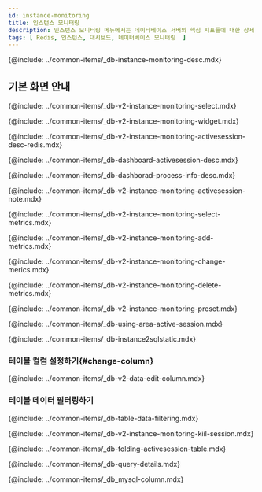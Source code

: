 ```yaml
---
id: instance-monitoring
title: 인스턴스 모니터링
description: 인스턴스 모니터링 메뉴에서는 데이터베이스 서버의 핵심 지표들에 대한 상세 정보를 실시간으로 확인할 수 있습니다.
tags: [ Redis, 인스턴스, 대시보드, 데이터베이스 모니터링  ]
---
```


{@include: ../common-items/_db-instance-monitoring-desc.mdx}

## 기본 화면 안내

<ProdImg img='db-instance-monitoring.png' desc='인스턴스 모니터링' />

<!--###조회시간 및 대상 선택하기-->
{@include: ../common-items/_db-v2-instance-monitoring-select.mdx}

<!--###그래프 차트 위젯 영역-->
{@include: ../common-items/_db-v2-instance-monitoring-widget.mdx}

<!--###액티브 세션 락트리 프로세스정보-->
{@include: ../common-items/_db-v2-instance-monitoring-activesession-desc-redis.mdx} 

{@include: ../common-items/_db-dashboard-activesession-desc.mdx}

{@include: ../common-items/_db-dashborad-process-info-desc.mdx}

{@include: ../common-items/_db-v2-instance-monitoring-activesession-note.mdx}


<!--##지표 선택하기-->
{@include: ../common-items/_db-v2-instance-monitoring-select-metrics.mdx}

<!--###지표 추가하기-->
{@include: ../common-items/_db-v2-instance-monitoring-add-metrics.mdx}

<!--###지표 변경하기-->
{@include: ../common-items/_db-v2-instance-monitoring-change-merics.mdx}

<!--###지표 삭제하기-->
{@include: ../common-items/_db-v2-instance-monitoring-delete-metrics.mdx}


<!--## 프리셋-->
{@include: ../common-items/_db-v2-instance-monitoring-preset.mdx} 


<!-- 액티브 세션 영역 활용-->
{@include: ../common-items/_db-using-area-active-session.mdx}

{@include: ../common-items/_db-instance2sqlstatic.mdx} 

### 테이블 컬럼 설정하기{#change-column}

{@include: ../common-items/_db-v2-data-edit-column.mdx}

### 테이블 데이터 필터링하기

{@include: ../common-items/_db-table-data-filtering.mdx}

<!--세션 중지하기-->
{@include: ../common-items/_db-v2-instance-monitoring-kiil-session.mdx} 

{@include: ../common-items/_db-folding-activesession-table.mdx}

<!--쿼리 자세히 보기-->
{@include: ../common-items/_db-query-details.mdx} 

<!-- 컬럼 정보 안내-->
{@include: ../common-items/_db_mysql-column.mdx}